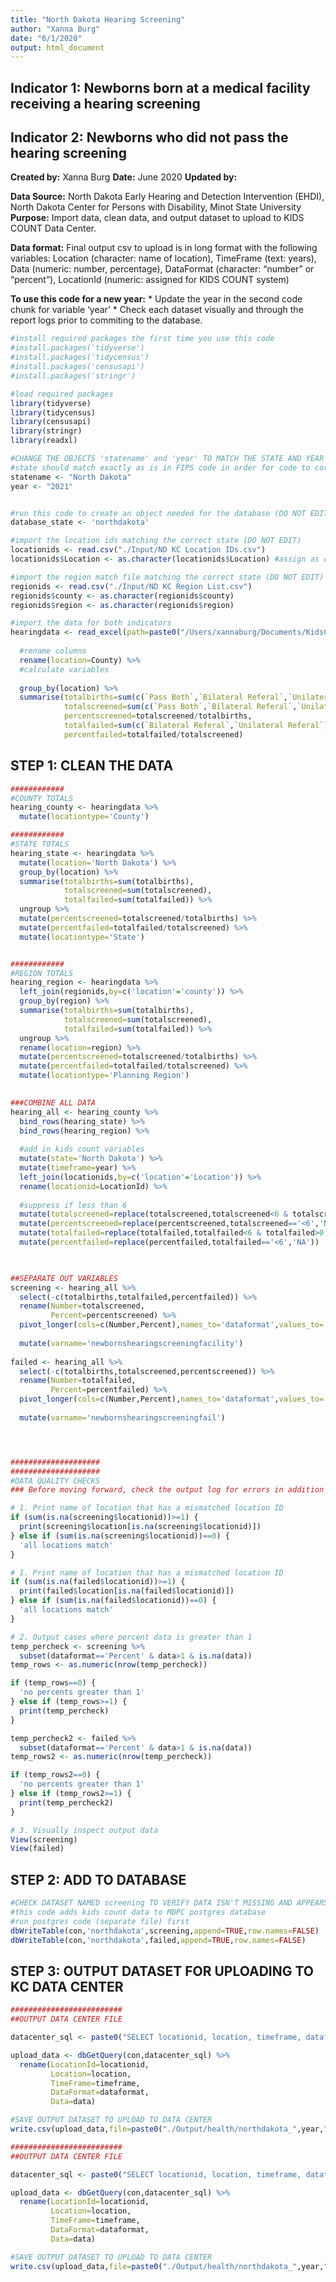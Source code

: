 ```yaml
---
title: "North Dakota Hearing Screening"
author: "Xanna Burg"
date: "6/1/2020"
output: html_document
---
```


## Indicator 1: Newborns born at a medical facility receiving a hearing screening
## Indicator 2: Newborns who did not pass the hearing screening

**Created by:** Xanna Burg
**Date:** June 2020
**Updated by:**

**Data Source:** North Dakota Early Hearing and Detection Intervention (EHDI), North Dakota Center for Persons with Disability, Minot State University
**Purpose:** Import data, clean data, and output dataset to upload to KIDS COUNT Data Center.

**Data format:** Final output csv to upload is in long format with the following variables: Location (character: name of location), TimeFrame (text: years), Data (numeric: number, percentage), DataFormat (character: "number" or "percent"), LocationId (numeric: assigned for KIDS COUNT system)


**To use this code for a new year:**
* Update the year in the second code chunk for variable 'year'
* Check each dataset visually and through the report logs prior to commiting to the database.


```r
#install required packages the first time you use this code
#install.packages('tidyverse')
#install.packages('tidycensus')
#install.packages('censusapi')
#install.packages('stringr')

#load required packages
library(tidyverse)
library(tidycensus)
library(censusapi)
library(stringr)
library(readxl)
```


```r
#CHANGE THE OBJECTS 'statename' and 'year' TO MATCH THE STATE AND YEAR
#state should match exactly as is in FIPS code in order for code to correctly run
statename <- "North Dakota"
year <- "2021"


#run this code to create an object needed for the database (DO NOT EDIT)
database_state <- 'northdakota'

#import the location ids matching the correct state (DO NOT EDIT)
locationids <- read.csv("./Input/ND KC Location IDs.csv")
locationids$Location <- as.character(locationids$Location) #assign as character instead of factor for merging

#import the region match file matching the correct state (DO NOT EDIT)
regionids <- read.csv("./Input/ND KC Region List.csv") 
regionids$county <- as.character(regionids$county)
regionids$region <- as.character(regionids$region)

```

```r
#import the data for both indicators
hearingdata <- read_excel(path=paste0("/Users/xannaburg/Documents/KidsCountData/Input/health/northdakota_",year,"_newbornscreeningdata.xlsx")) %>%
  
  #rename columns
  rename(location=County) %>%
  #calculate variables
  
  group_by(location) %>%
  summarise(totalbirths=sum(c(`Pass Both`,`Bilateral Referal`,`Unilateral Referal`,`Missed`,`No Screen Outcome`,`Not Indicated`,`Not Required`,`Moved Out Of State`,`Deceased`),na.rm=TRUE),
            totalscreened=sum(c(`Pass Both`,`Bilateral Referal`,`Unilateral Referal`),na.rm=TRUE),
            percentscreened=totalscreened/totalbirths,
            totalfailed=sum(c(`Bilateral Referal`,`Unilateral Referal`),na.rm=TRUE),
            percentfailed=totalfailed/totalscreened) 
```



## STEP 1: CLEAN THE DATA
```r
############
#COUNTY TOTALS
hearing_county <- hearingdata %>%
  mutate(locationtype='County')

############
#STATE TOTALS 
hearing_state <- hearingdata %>%
  mutate(location='North Dakota') %>%
  group_by(location) %>%
  summarise(totalbirths=sum(totalbirths),
            totalscreened=sum(totalscreened),
            totalfailed=sum(totalfailed)) %>%
  ungroup %>%
  mutate(percentscreened=totalscreened/totalbirths) %>%
  mutate(percentfailed=totalfailed/totalscreened) %>%
  mutate(locationtype='State')


############
#REGION TOTALS 
hearing_region <- hearingdata %>%
  left_join(regionids,by=c('location'='county')) %>%
  group_by(region) %>%
  summarise(totalbirths=sum(totalbirths),
            totalscreened=sum(totalscreened),
            totalfailed=sum(totalfailed)) %>%
  ungroup %>%
  rename(location=region) %>%
  mutate(percentscreened=totalscreened/totalbirths) %>%
  mutate(percentfailed=totalfailed/totalscreened) %>%
  mutate(locationtype='Planning Region')
  

###COMBINE ALL DATA
hearing_all <- hearing_county %>%
  bind_rows(hearing_state) %>%
  bind_rows(hearing_region) %>%
  
  #add in kids count variables
  mutate(state='North Dakota') %>%
  mutate(timeframe=year) %>%
  left_join(locationids,by=c('location'='Location')) %>%
  rename(locationid=LocationId) %>%
  
  #suppress if less than 6
  mutate(totalscreened=replace(totalscreened,totalscreened<6 & totalscreened>0,'<6')) %>%
  mutate(percentscreened=replace(percentscreened,totalscreened=='<6','NA')) %>%
  mutate(totalfailed=replace(totalfailed,totalfailed<6 & totalfailed>0,'<6')) %>%
  mutate(percentfailed=replace(percentfailed,totalfailed=='<6','NA')) 

  

##SEPARATE OUT VARIABLES
screening <- hearing_all %>%
  select(-c(totalbirths,totalfailed,percentfailed)) %>%
  rename(Number=totalscreened,
         Percent=percentscreened) %>%
  pivot_longer(cols=c(Number,Percent),names_to='dataformat',values_to='data') %>%
   
  mutate(varname='newbornshearingscreeningfacility')
  
failed <- hearing_all %>%
  select(-c(totalbirths,totalscreened,percentscreened)) %>%
  rename(Number=totalfailed,
         Percent=percentfailed) %>%
  pivot_longer(cols=c(Number,Percent),names_to='dataformat',values_to='data') %>%
   
  mutate(varname='newbornshearingscreeningfail')




####################
####################
#DATA QUALITY CHECKS
### Before moving forward, check the output log for errors in addition to checking specifically for these quality checks

# 1. Print name of location that has a mismatched location ID
if (sum(is.na(screening$locationid))>=1) {
  print(screening$location[is.na(screening$locationid)])
} else if (sum(is.na(screening$locationid))==0) {
  'all locations match'
}

# 1. Print name of location that has a mismatched location ID
if (sum(is.na(failed$locationid))>=1) {
  print(failed$location[is.na(failed$locationid)])
} else if (sum(is.na(failed$locationid))==0) {
  'all locations match'
}

# 2. Output cases where percent data is greater than 1
temp_percheck <- screening %>%
  subset(dataformat=='Percent' & data>1 & is.na(data))
temp_rows <- as.numeric(nrow(temp_percheck))

if (temp_rows==0) {
  'no percents greater than 1'
} else if (temp_rows>=1) {
  print(temp_percheck)
}

temp_percheck2 <- failed %>%
  subset(dataformat=='Percent' & data>1 & is.na(data))
temp_rows2 <- as.numeric(nrow(temp_percheck))

if (temp_rows2==0) {
  'no percents greater than 1'
} else if (temp_rows2>=1) {
  print(temp_percheck2)
}

# 3. Visually inspect output data
View(screening)
View(failed)
```

## STEP 2: ADD TO DATABASE
```r
#CHECK DATASET NAMED screening TO VERIFY DATA ISN'T MISSING AND APPEARS CORRECT
#this code adds kids count data to MBPC postgres database
#run postgres code (separate file) first
dbWriteTable(con,'northdakota',screening,append=TRUE,row.names=FALSE)
dbWriteTable(con,'northdakota',failed,append=TRUE,row.names=FALSE)
```

## STEP 3: OUTPUT DATASET FOR UPLOADING TO KC DATA CENTER
```r
#########################
##OUTPUT DATA CENTER FILE

datacenter_sql <- paste0("SELECT locationid, location, timeframe, dataformat, data FROM ", database_state," WHERE timeframe='",year,"' AND varname='newbornshearingscreeningfacility';")

upload_data <- dbGetQuery(con,datacenter_sql) %>%
  rename(LocationId=locationid,
         Location=location,
         TimeFrame=timeframe,
         DataFormat=dataformat,
         Data=data)

#SAVE OUTPUT DATASET TO UPLOAD TO DATA CENTER
write.csv(upload_data,file=paste0("./Output/health/northdakota_",year,"_newbornshearingscreeningfacility.csv"),row.names=FALSE)

```

```r
#########################
##OUTPUT DATA CENTER FILE

datacenter_sql <- paste0("SELECT locationid, location, timeframe, dataformat, data FROM ", database_state," WHERE timeframe='",year,"' AND varname='newbornshearingscreeningfail';")

upload_data <- dbGetQuery(con,datacenter_sql) %>%
  rename(LocationId=locationid,
         Location=location,
         TimeFrame=timeframe,
         DataFormat=dataformat,
         Data=data)

#SAVE OUTPUT DATASET TO UPLOAD TO DATA CENTER
write.csv(upload_data,file=paste0("./Output/health/northdakota_",year,"_newbornshearingscreeningfail.csv"),row.names=FALSE)

```

